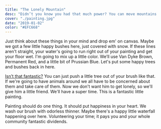 ```yaml
---
title: "The Lonely Mountain"
desc: "Didn’t you know you had that much power? You can move mountains. You can do anything."
cover: "./painting.jpg"
date: "2019-01-02"
color: "#EFC668"
---
```


Just think about these things in your mind and drop em' on canvas. Maybe we got a few little happy bushes here, just covered with snow. If these lines aren't straight, your water's going to run right out of your painting and get your floor wet. I'm going to mix up a little color. We’ll use Van Dyke Brown, Permanent Red, and a little bit of Prussian Blue. Let's put some happy trees and bushes back in here.  

[Isn't that fantastic?](#) You can just push a little tree out of your brush like that. If we're going to have animals around we all have to be concerned about them and take care of them. Now we don't want him to get lonely, so we'll give him a little friend. We'll have a super time. This is a fantastic little painting.  

Painting should do one thing. It should put happiness in your heart. We wash our brush with odorless thinner. Maybe there's a happy little waterfall happening over here. Volunteering your time; it pays you and your whole community fantastic dividends.  

